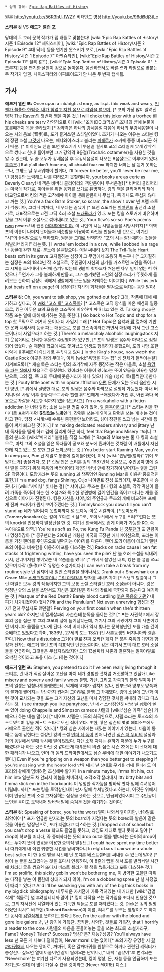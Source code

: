  * 상위 항목: [[Epic Rap Battles of History]]

{{{#!html
<object width="560" height="315"><param name="movie" value="//www.youtube.com/v/56R3hU-fWZY?hl=ko_KR&amp;version=3"></param><param name="allowFullScreen" value="true"></param><param name="allowscriptaccess" value="always"></param><embed src="//www.youtube.com/v/56R3hU-fWZY?hl=ko_KR&amp;version=3" type="application/x-shockwave-flash" width="560" height="315" allowscriptaccess="always" allowfullscreen="true"></embed></object>
}}}
원본 http://youtu.be/56R3hU-fWZY
비하인드 영상 http://youtu.be/96di6dj3tLc

'''[[스티븐 킹]]''' VS '''[[에드거 앨런 포]]'''

당대의 두 호러 문학 작가가 랩 배틀로 맞붙는다! [wiki:"Epic Rap Battles of History/시즌 1 Episode 12" 셰익스피어], [wiki:"Epic Rap Battles of History/시즌 2 Episode 9" 4대 닥터] 등을 연기한 왓스키가 포로, [wiki:"Epic Rap Battles of History/시즌 1 Episode 7" 아인슈타인], [wiki:"Epic Rap Battles of History/시즌 2 Episode 11" 셜록 홈즈], [wiki:"Epic Rap Battles of History/시즌 3 Episode 6" 스크루지] 등을 연기한 셜윈이 킹으로 돌아온다. 음산하면서도 빠른 랩과 라임으로 맞붙는 두 작가가 압권.
나이스피터와 에픽로이드가 안 나온 두 번째 랩배틀.

== 가사 ==
'''에드거 앨런 포:'''
Once upon a midnight dreary, as I spit this weak and weary,
[[The Raven|언젠가 쓸쓸한 한밤중, 내가 힘없고 지친 몸으로 라임을 뱉으며,]] [* 포의 가장 많이 알려진 명작 [[The Raven]]의 첫번째 행을 따온 것.]
I will choke this joker with a trochee till his cheeks are teary
강약격으로 이 [wiki:"조커(DC 코믹스)" 조커]의 뺨에 눈물이 흐를때까지 목을 졸라댔지 [* 강약격은 하나의 강세음절 다음에 하나의 무강세음절이 나오는 시의 음보 (音步)로, 포가 즐겨쓰던 스타일이었다. 조커가 나오는 이유는 스티븐 킹의 장편 소설 [[그것]]에 나오는, 페니와이스라고 불리는 [[피에로]]가 조커에 종종 비교되곤 하기 때문.][* 비하인드 신을 보면 왓스키가 이 두줄을 실제로 포의 스타일에 맞게 강약격으로 썼다고 한다! 들어보면 그가 강약격 8음절(Trochaic octameter)을 사용한 것을 알 수 있는데, 두 줄 모두가 강세음절 후 무강세음절이 나오는 8음절으로 이루어져 있다. [[흠좀무]].]
But y'all don't hear me, all should fear me
하지만 너희는 날 듣지 못하는구나, 그래도 날 무서워해야 할게다,
I'll forever be better, you'll never be near me, 
넌 평생동안 노력해도 나를 따라오지 못할테니까,
your books are as eerie as Beverly Cleary!
네 책은 비버리 클리어리의 책만큼이나 무서운걸! [* 비버리 클리어리는 미국의 작가로, 아이들을 위한 동화를 쓰기로 유명하다. 킹의 책을 클리어리의 책에 비교함으로써 킹의 책은 고작해야 아이들 동화만큼이나 무섭다, 즉 하나도 무섭지 않다고 까는 것.]
You're a faux Bram Stoker, so scram, the show's over
넌 브램 스토커 짝퉁이야, 그러니 꺼져라, 네 무대는 끝났어 [* 브램 스토커는 [[아일랜드]] 출신의 소설가로, 대표작으로는 고전 고딕 호러 소설 [[드라큘라]]가 있다. 포는 킹을 스토커에 비유하며 킹을 그저 이류 소설가로 깎아내리고 있는 것.]
Your flow's so-so, Poe's poems [[leet|pwn]] posers!
네 랩은 [[아마추어]]급이야, 이 시인의 시는 시발놈들을 시망시키지 [* 의역. 포의 이름이 나머지 단어들과 비슷함을 이용하여 라인을 만들어 낸 것으로, 여기선 "시"의 돌림말으로 번역하였다. 원문을 그대로 번역하면 "포의 시는 잘난체하는 것들을 쳐발라버리지!" 라는 뜻. ]
I wrote 'em locked in a cave, while I sobbed in a rage
난 동굴에 갇힌 채로- 분노에 울부짖으며- 이걸 써내려 갔지
The Tell-Tale Heart beats soft in its grave
고자질하는 심장이 그 무덤에서 조용히 뛰는구나 [* 고자질하는 심장은 포의 1843년 작 소설으로, 주인공이 자신의 심기를 거스르던 노인을 죽이고 그 시체를 토막내어 바닥에 숨겨두었는데 경찰이 찾아오자 처음엔 아무 일이 없는 척 하였으나 무언가가 그를 불쾌하게 만들고, 그가 숨겨놨던 노인의 심장 소리가 뚜렷하게 들려오는 듯하여 감정이 격해저 경찰에게 모든 일을 자백하는 이야기다.] 
While this jerk just beats off on a page!
이 멍청이가 자신의 괴작들을 딸감으로 써대는 동안 말야!


'''스티븐 킹:'''
Oh, you want to talk shop, you gothed-out fop?
그래, 작품에 대해 얘기하고 싶다고, 이 [[wiki:"고스 룩" 고스족]]아? [* 고스족은 고딕 양식을 따온 패션의 일종으로, 킹은 어두운 포의 모습을 고스족에 비유하며 까내리고 있는 것. Talking shop은 작품 또는 일에 대해 얘기하는 것을 뜻한다.]
Go back to Hot Topic and shop for a top
핫 토픽으로 꺼져서 옷이나 더 사입지 그래 [* Hot Topic은 음악과 [[팝]] 컬쳐에 기반한 옷과 악세사리 등을 파는 매장으로, 포를 고스족이라고 까면서 매장에 가서 그런 고스 옷이나 더 사입으라고 하는 것.]
There's a melancholy alcoholic laughingstock
저기 웃음거리로 전락한 우울한 주정뱅이가 있구만, [* 포의 일생은 음주와 마약으로 점철되어 있었다. 술 때문에 학교에서도 쫓겨났고 인생도 행복하지 못했으며, 포의 사망 또한 마약과 음주때문이 아닌가로 추측되고 있다.]
In the King's house, now watch the Castle Rock
이곳은 왕의 무대다, 이제 [wiki:"욕망을 파는 집" 성 전체가 들썩이는걸] 지켜보도록! [* 캐슬 록은 스티븐 킹의 초기작에 자주 등장하는 작은 마을로, 소설 [[욕망을 파는 집]]에서 처음으로 등장했다. 킹이라는 이름이 왕이라는 뜻이 있음을 이용한 말장난으로, 그의 집, 즉 그의 무대에 웃음거리가 하나 있으니 캐슬 (성)이 록(들썩인다)한다는 것.] 
Pouty little poet with an opiate affliction
[[아편]] 문제가 있는 우리 음산한 시인 양반, [* 위에서 설명한 대로, 포의 일생은 음주와 마약으로 설명이 가능했다. 아내 버지니아의 사망 이후 충동적으로 사라 헬렌 휘트먼에게 구애했다가 차인 후, 아편 과다 복용으로 자살을 시도한 적까지 있을 정도라고.]
I'm a workaholic with a fiction addiction
난 너랑 달라; 소설 쓰는걸 멈출 수가 없어, [[일 중독]]이라고! [* 스티븐 킹을 한 마디로 표현하자면 '''끊임없는 노동'''인데, 장편을 쓰는게 일이고 단편을 쓰는 게 쉬는 것이라고 한다. 당장 <사계>에 수록된 중편들만 보더라도, 킹이 장편을 쓰고 남는 시간에 틈틈이 써서 퇴고한 것이다.]
I'm making dedicated readers shivery and jittery
난 내 독자들을 떨게 하고 겁에 질리게 하곤 하지,
feel that Rage and Misery
그러니 그들의 분노와 [wiki:"미저리" 불행]을 직접 느껴봐 [* Rage와 Misery는 둘 다 킹의 소설으로, 마치 그의 소설을 읽은 독자들이 공포와 분노에 휩싸이는 것처럼 이 배틀에서 자신한테 지고 있는 포 또한 그걸 느껴보라는 것.]
You better start Running Man, you're in deep poo, Poe
넌 제발로 똥통에 걸어들어왔어, 어서 [wiki:"런닝맨(영화)" 뛰어 도망가는게] 좋을거다, 포 [* 런닝 맨은 스티븐 킹의 1987년작 소설으로, 주인공이 병에 걸린 딸을 구하기 위해 죽음의 버라이어티 게임인 런닝 맨에 참가하여 벌어지는 일을 그린 SF 작품이다. 도망가라는 뜻의 running 과 작품명인 Running Man을 이용한 중의적인 표현.]
I'm a mad dog, fangs Shining, Cujo
나야말로 진성 또라이지, 쿠조같이 내 송곳니가 [wiki:"샤이닝" 빛나는 걸] [* 샤이닝과 쿠조는 둘다 킹의 소설로, 각각 귀신이 들려 가족을 죽이려 하는 한 소설가와 특수한 광견병에 걸려 인간을 죽이고 다니는 개를 중심으로 이야기가 진행된다. 킹은 자신을 샤이닝의 주인공과 쿠조의 개에 비교하며 포에게 진짜 또라이가 뭔지 보여주겠다는 것.]
Tommyknock you down till you can't stand up
네가 일어나지 못할때까지 널 토미녹-아웃 시킬꺼야, [* 토미노커 (Tommnyknockers)는 킹의 또다른 소설으로, 토미노커에서 누구를 쓰러뜨린다는 뜻의 knock을 인용하여 말장난을 한 것. 여기선 한국에서도 쉽게 이해가 가능한 KO, 즉 녹아웃으로 의역.]
You're as soft as Po, the Kung Fu Panda
넌 [[쿵푸팬더]] 포 만큼이나 멍청하잖아 [* 쿵푸팬더는 2008년 개봉한 미국의 극장판 애니메이션으로, 포라는 이름을 가진 팬더를 주인공으로 벌어지는 이야기를 다룬다. 팬더 포의 이름이 에드거 앨런 포의 이름과 비슷함을 이용하여 포를 디스하는 것.]
Racks on racks cause I pen fat stacks of frightening writing, have you seen the pile?
난 늘 호러 소설을 써내려 가지, 산더미처럼 쌓여있는 내 작품들을 봤니? [* 위에서 설명한 대로, 킹은 늘 글을 쓰고 있으며 다작 (多作)으로 유명한 소설가이다.]
I can even take a break from my routine style
난 심지어 내 일반 스타일을 벗어나서도
Crank out a Shawshank or a Green Mile
[[쇼생크 탈출]]이나 [[그린 마일]]같은 명작을 써내려가지 [* 쇼생크 탈출이나 그린 마일은 모두 킹의 작품이지만 그의 보통 소설 스타일인 호러 소설들이 아니다. 킹은 엄청난 양의 소설을 쓰면서도 자신은 호러같은 하나의 장르에 국한되지 않는다고 얘기하는 것.]
Masque of the Red Death? Barely blood curdling
[[붉은 죽음의 가면]]? 내 피가 차가워졌어야 했나?
Pit and the Pendulum? Not even unnerving
함정과 진자? 전혀 무섭지도 않던걸? 
Perving on your first cousin when she's thirteen years old? 
하지만 네 열세살짜리 사촌한테 눈독을 들이는 것? [* 포는 사관학교에서 장교의 꿈을 접은 후 그의 고모의 집에 들어살았는데, 거기서 그의 사랑이자 그의 사촌이었던 버지니아 클램을 만나게 된다. 소녀 버지니아 역시 빛나는 문학청년인 포를 가슴 깊이 숭배하고 있었다고 하며, 1836년, 27세의 포는 13살(!)인 사촌동생인 버지니아와 결혼한다.]
Now that's disturbing
그거야 말로 진짜 오싹한 게지 [* 붉은 죽음의 가면과 함정과 진자는 에드거 앨런 포의 대표적인 단편소설이다. 킹은 여기서 포의 대표 호러 소설들을 언급하며, 그것들은 무섭지 않았지만 그의 13살짜리 사촌과 결혼하는 일이야말로 오싹한 것이라고 포를 디스 (...)하는 것이다.]


'''에드거 앨런 포:'''
Stephen, you pretend to do it I've been really living through it
스티븐, 넌 내가 직접 살아온 고난을 마치 네가 경험한 것처럼 거짓말하고 있잖아
Like misery and poverty and family woes
불행, 가난, 그리고 가족과의 불화 말이야 [* 포의 일생은 엄청나게 불행했는데, 악재에 악재가 겹치지 않나, 친부모와 양부모 양쪽과의 불화에 찢어지는 가난까지 겹쳐져 그야말로 불행 그 자체였다. 킹의 소설에 고난과 이런 것이 묘사되는 것을 포는 그가 자신의 고난을 마치 경험한 것처럼 써내려 갔다고 디스하는 것.]
I see through you like pantyhose, 
난 네가 스타킹인것 마냥 널 꿰뚫어 볼 수 있어
doing Chappelle and Simpson cameos
샤펠과 [wiki:"심슨 가족" 심슨] 카메오나 하는 네놈 말이지 [* 데이브 샤펠은 미국의 희극인으로, 샤펠 쇼라는 토크쇼의 호스트였으며 킹을 게스트 스타로 모신 적이 있다. 또한, 킹은 심슨의 몇몇 에피소드에도 카메오로 출연한 적이 있다.][* 킹와 심슨 사이에는 재밌는 이야기가 있는데, 마을이 통째로 돔에 갇힌다는 설정인 킹의 소설 [[언더 더 돔]]이 먼저 나왔던 [[심슨 더 무비]]의 설정과 거의 동일해서 발매 당시에 말이 많았다. 다만 소재 자체는 흔하기 때문에 누가 누구를 베꼈다거나 하는 것은 아닌 것 같다는게 대부분의 의견. 심슨 시즌 22에는 이 소재에 대한 패러디가 나오고, 언더 더 돔의 드라마판에서도 심슨 무비에 대한 이야기가 나오기도 했다.]
Even if you're gripping on a weapon then you better 
get to stepping if you're messing with the horror lord
만약 네가 날 상대로 무기를 꺼내 들더라도 이 호러의 왕에게 덤비려면 조심해야 할거다
In a minute maybe, I'mma hit him, cut him into
일분도 채 안되서 이놈을 쳐버려서, 조각조각 잘라내서
itty bitty bits and I'mma stick em in the floorboards
이 멍청한 작가놈을 방바닥 판자 밑에 쑤셔넣어 버릴테니까! [* 포는 킹을 토막살인내어 판자 밑에 쑤셔넣겠다고 하는데, 이것은 위에서 이미 언급된 포의 소설 고자질하는 심장을 뜻하는 것으로, 언급되었다시피 그 주인공이 노인을 죽이고 토막내어 방바닥 밑에 숨겨둔 것을 얘기하는 것이다.]



'''스티븐 킹:'''
Speaking of bored, you're the worst
말이 나와서 말이지만, 너야말로 최악이야 [* 포가 언급한 판자라는 뜻의 board가 지겹다는 뜻의 bored와 발음이 같은 것을 이용한 말장난으로, 포가 지겹다고 디스하는 것.]
Dropped out of school but you can't drop a verse
학교도 졸업을 못하고, 라임도 제대로 뱉지 못하고 말야 [* drop이 학교를 떠나다, 즉 중퇴하다는 뜻의 drop out과 랩을 뱉다라는 은어의 drop이라는 두가지 뜻이 있음을 이용한 중의적 말장난.]
I could have spent my time better
너 따위에게 내 이런 귀중한 시간을 낭비하다니
In eight bars I can write a whole best-seller
이 한 음절 뱉을 시간에 난 또다른 베스트셀러를 써내릴 수 있는데 말야! [* 킹이 늘 글을 쓰고있다는 것을 또다시 인용하여, 이 8줄의 랩을 해서 포를 발라버릴 시간에 차라리 글을 썼으면 또다시 베스트 셀러가 될 책을 썼을거라고 포를 디스하는 것.]
I'm so prolific, this sickly goblin won't be bothering me,
이 병약한 고블린 따위는 다작을 낳는 이 몸한테 상대가 되지 않아,
I'm on a clobbering spree
난 널 사정없이 때리고 있다고
And I'll be smacking you with any of the big thick books in my big dick bibliography
내 두꺼운 자서전에 가득 적혀있는 내 거대한 [wiki:"검열삭제" 책들로] 널 후려칠테니까 말야 [* 킹이 다작을 쓰는 작가임을 또다시 인용한 것으로, 그의 자서전에 나열되어 있는 가득한 책들로 포를 때리겠다는 것. Dick은 킹의 필명이었던 리처드 바크맨 (Richard Bachman)의 이름, 리처드를 부르는 별명이기도 하지만 동시에 [[검열삭제]]를 뜻하기도 한다.]
See, I'm the author with the blood and gore lore galore
봐, 난 광기에 가득찬, 끔찍한, 사악한, 것들로 가득찬, 
that'll horrify a reader to the core
사람들의 마음을 흔들어놓는 글을 쓰는 최고의 소설가라구,
Fame? Money? Talent? Success? 
명성? 돈? 재능? 성공?
You'll always have less
넌 모든 게 나보다 덜하잖아,
Never more!
더는 없어! [* 포의 가장 유명한 시 [[갈까마귀]]에서 나오는 단어로, 까마귀, 혹은 갈까마귀를 원형으로 하거나 관련된 캐릭터가 등장한다 싶으면 열에 아홉이면 같이 딸려오는 단어다.][* 대략 "끝났어"로 번역되는 "Nevermore"는 여기선 다르게 사용되었는데, 킹이 명성, 돈, 재능 등을 언급하며 포는 자기보다 절대 더 많이 가질 수 없을 것이라고 (Never MORE) 디스.]

